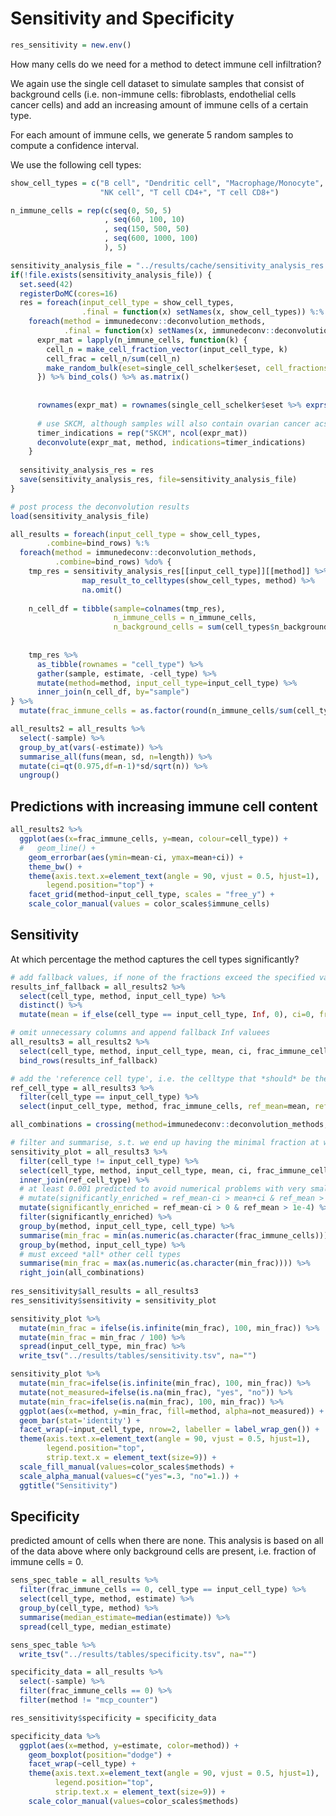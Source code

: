 # Sensitivity and Specificity
```r
res_sensitivity = new.env()
```

How many cells do we need for a method to detect immune cell infiltration?

We again use the single cell dataset to simulate samples that consist of background cells
(i.e. non-immune cells: fibroblasts, endothelial cells cancer cells) and add an increasing amount 
of immune cells of a certain type. 

For each amount of immune cells, we generate 5 random samples to compute a confidence interval. 

We use the following cell types:
```r
show_cell_types = c("B cell", "Dendritic cell", "Macrophage/Monocyte",
                    "NK cell", "T cell CD4+", "T cell CD8+")
```

```r
n_immune_cells = rep(c(seq(0, 50, 5)
                     , seq(60, 100, 10)
                     , seq(150, 500, 50)
                     , seq(600, 1000, 100)
                     ), 5)
```


```r
sensitivity_analysis_file = "../results/cache/sensitivity_analysis_res.rda"
if(!file.exists(sensitivity_analysis_file)) {
  set.seed(42)
  registerDoMC(cores=16)
  res = foreach(input_cell_type = show_cell_types,
                .final = function(x) setNames(x, show_cell_types)) %:% 
    foreach(method = immunedeconv::deconvolution_methods,
            .final = function(x) setNames(x, immunedeconv::deconvolution_methods)) %dopar% {
      expr_mat = lapply(n_immune_cells, function(k) {
        cell_n = make_cell_fraction_vector(input_cell_type, k)
        cell_frac = cell_n/sum(cell_n)
        make_random_bulk(eset=single_cell_schelker$eset, cell_fractions = cell_frac, n_cells = sum(cell_n))
      }) %>% bind_cols() %>% as.matrix()
      
      
      rownames(expr_mat) = rownames(single_cell_schelker$eset %>% exprs())
      
      # use SKCM, although samples will also contain ovarian cancer acsites cells. 
      timer_indications = rep("SKCM", ncol(expr_mat))
      deconvolute(expr_mat, method, indications=timer_indications)
    }
  
  sensitivity_analysis_res = res
  save(sensitivity_analysis_res, file=sensitivity_analysis_file)
}


```

```r
# post process the deconvolution results
load(sensitivity_analysis_file)

all_results = foreach(input_cell_type = show_cell_types, 
        .combine=bind_rows) %:% 
  foreach(method = immunedeconv::deconvolution_methods,
          .combine=bind_rows) %do% {
    tmp_res = sensitivity_analysis_res[[input_cell_type]][[method]] %>%
                map_result_to_celltypes(show_cell_types, method) %>%
                na.omit() 
    
    n_cell_df = tibble(sample=colnames(tmp_res),
                       n_immune_cells = n_immune_cells,
                       n_background_cells = sum(cell_types$n_background_cells)) 
                  
    
    tmp_res %>%
      as_tibble(rownames = "cell_type") %>%
      gather(sample, estimate, -cell_type) %>%
      mutate(method=method, input_cell_type=input_cell_type) %>%
      inner_join(n_cell_df, by="sample")
} %>% 
  mutate(frac_immune_cells = as.factor(round(n_immune_cells/sum(cell_types$n_background_cells) * 100, 2)))

all_results2 = all_results %>% 
  select(-sample) %>%
  group_by_at(vars(-estimate)) %>% 
  summarise_all(funs(mean, sd, n=length)) %>%
  mutate(ci=qt(0.975,df=n-1)*sd/sqrt(n)) %>%
  ungroup()
```

## Predictions with increasing immune cell content
```r
all_results2 %>% 
  ggplot(aes(x=frac_immune_cells, y=mean, colour=cell_type)) +
  #   geom_line() + 
    geom_errorbar(aes(ymin=mean-ci, ymax=mean+ci)) +
    theme_bw() + 
    theme(axis.text.x=element_text(angle = 90, vjust = 0.5, hjust=1),
        legend.position="top") + 
    facet_grid(method~input_cell_type, scales = "free_y") + 
    scale_color_manual(values = color_scales$immune_cells)
```

## Sensitivity

At which percentage the method captures the cell types significantly?

```r
# add fallback values, if none of the fractions exceed the specified value
results_inf_fallback = all_results2 %>%
  select(cell_type, method, input_cell_type) %>%
  distinct() %>% 
  mutate(mean = if_else(cell_type == input_cell_type, Inf, 0), ci=0, frac_immune_cells = as.factor(Inf))

# omit unnecessary columns and append fallback Inf valuees
all_results3 = all_results2 %>% 
  select(cell_type, method, input_cell_type, mean, ci, frac_immune_cells) %>% 
  bind_rows(results_inf_fallback)

# add the 'reference cell type', i.e. the celltype that *should* be there as an additional column
ref_cell_type = all_results3 %>% 
  filter(cell_type == input_cell_type) %>% 
  select(input_cell_type, method, frac_immune_cells, ref_mean=mean, ref_ci=ci)

all_combinations = crossing(method=immunedeconv::deconvolution_methods, input_cell_type=show_cell_types)

# filter and summarise, s.t. we end up having the minimal fraction at which the celltype is distinguishable from the others
sensitivity_plot = all_results3 %>% 
  filter(cell_type != input_cell_type) %>% 
  select(cell_type, method, input_cell_type, mean, ci, frac_immune_cells) %>% 
  inner_join(ref_cell_type) %>% 
  # at least 0.001 predicted to avoid numerical problems with very small values (-> xCell). 
  # mutate(significantly_enriched = ref_mean-ci > mean+ci & ref_mean > 1e-3) %>%
  mutate(significantly_enriched = ref_mean-ci > 0 & ref_mean > 1e-4) %>%
  filter(significantly_enriched) %>%
  group_by(method, input_cell_type, cell_type) %>% 
  summarise(min_frac = min(as.numeric(as.character(frac_immune_cells)))) %>% 
  group_by(method, input_cell_type) %>% 
  # must exceed *all* other cell types
  summarise(min_frac = max(as.numeric(as.character(min_frac)))) %>% 
  right_join(all_combinations)
  
res_sensitivity$all_results = all_results3
res_sensitivity$sensitivity = sensitivity_plot
```

```r
sensitivity_plot %>% 
  mutate(min_frac = ifelse(is.infinite(min_frac), 100, min_frac)) %>% 
  mutate(min_frac = min_frac / 100) %>% 
  spread(input_cell_type, min_frac) %>%
  write_tsv("../results/tables/sensitivity.tsv", na="")
```

```r
sensitivity_plot %>%
  mutate(min_frac=ifelse(is.infinite(min_frac), 100, min_frac)) %>% 
  mutate(not_measured=ifelse(is.na(min_frac), "yes", "no")) %>%
  mutate(min_frac=ifelse(is.na(min_frac), 100, min_frac)) %>% 
  ggplot(aes(x=method, y=min_frac, fill=method, alpha=not_measured)) + 
  geom_bar(stat='identity') + 
  facet_wrap(~input_cell_type, nrow=2, labeller = label_wrap_gen()) +  
  theme(axis.text.x=element_text(angle = 90, vjust = 0.5, hjust=1),
        legend.position="top",
        strip.text.x = element_text(size=9)) +
  scale_fill_manual(values=color_scales$methods) + 
  scale_alpha_manual(values=c("yes"=.3, "no"=1.)) + 
  ggtitle("Sensitivity")

```


## Specificity

predicted amount of cells when there are none.
This analysis is based on all of the data above where only background cells are present, i.e. fraction of immune cells = 0. 

```r
sens_spec_table = all_results %>% 
  filter(frac_immune_cells == 0, cell_type == input_cell_type) %>%
  select(cell_type, method, estimate) %>% 
  group_by(cell_type, method) %>%
  summarise(median_estimate=median(estimate)) %>% 
  spread(cell_type, median_estimate)

sens_spec_table %>% 
  write_tsv("../results/tables/specificity.tsv", na="")
```

```r
specificity_data = all_results %>% 
  select(-sample) %>%
  filter(frac_immune_cells == 0) %>%
  filter(method != "mcp_counter")

res_sensitivity$specificity = specificity_data
```
  
```r
specificity_data %>% 
  ggplot(aes(x=method, y=estimate, color=method)) + 
    geom_boxplot(position="dodge") + 
    facet_wrap(~cell_type) + 
    theme(axis.text.x=element_text(angle = 90, vjust = 0.5, hjust=1),
          legend.position="top",
          strip.text.x = element_text(size=9)) +
    scale_color_manual(values=color_scales$methods) 
```

<!-- ### Separate test for MCP counter -->

<!-- //this does not make sense, as the null models are platform specific. --> 

<!-- Since MCPcounter score does not have a clear "0", as it uses raw gene expression values,  -->
<!-- it cannot be directly compared to the other methods in the figure above.  -->

<!-- However, it does come with a function `test_for_infiltration` which can be used to formally test -->
<!-- if an immune cell type is detected or not.  -->


<!-- ```{r} -->
<!-- map_celltype_to_mcp = cell_type_mapping %>% filter(method_dataset == "mcp_counter") -->
<!-- mcp_results = all_results %>% -->
<!--   filter(method == "mcp_counter", n_immune_cells == 0) %>% -->
<!--   mutate(sample_id = paste(input_cell_type, sample, sep="_")) %>%  -->
<!--   select(cell_type, sample_id, estimate) %>%  -->
<!--   spread(sample_id, estimate) %>%  -->
<!--   inner_join(map_celltype_to_mcp) %>%  -->
<!--   select(-cell_type, -method_dataset) %>%  -->
<!--   as.data.frame() %>%  -->
<!--   column_to_rownames("method_cell_type") -->

<!-- MCPcounter::test_for_infiltration(mcp_results) -->
<!-- ``` -->